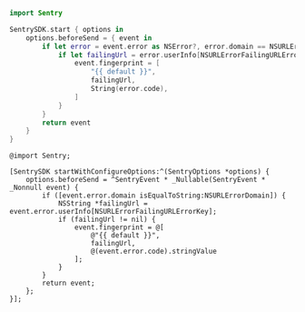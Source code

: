 ```swift
import Sentry

SentrySDK.start { options in
    options.beforeSend = { event in
        if let error = event.error as NSError?, error.domain == NSURLErrorDomain {
            if let failingUrl = error.userInfo[NSURLErrorFailingURLErrorKey] as? String {
                event.fingerprint = [
                    "{{ default }}",
                    failingUrl,
                    String(error.code),
                ]
            }
        }
        return event
    }
}
```

```objc {tabTitle:Objective-C}
@import Sentry;

[SentrySDK startWithConfigureOptions:^(SentryOptions *options) {
    options.beforeSend = ^SentryEvent * _Nullable(SentryEvent * _Nonnull event) {
        if ([event.error.domain isEqualToString:NSURLErrorDomain]) {
            NSString *failingUrl = event.error.userInfo[NSURLErrorFailingURLErrorKey];
            if (failingUrl != nil) {
                event.fingerprint = @[
                    @"{{ default }}",
                    failingUrl,
                    @(event.error.code).stringValue
                ];
            }
        }
        return event;
    };
}];
```
